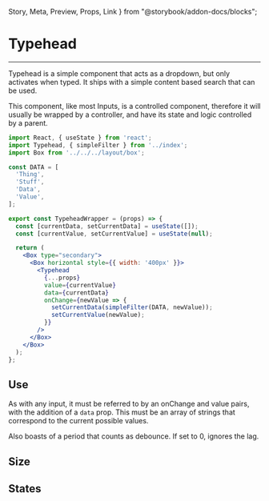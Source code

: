   Story,
  Meta,
  Preview,
  Props,
  Link
} from "@storybook/addon-docs/blocks";

<Meta title="components/Inputs/Typehead" />

# Typehead

<hr />

<Preview>
  <Story name="Base">
    <Box align="center">
      <Box style={{ height: '150px'}}>
        <TypeheadWrapper />
      </Box>
    </Box>
  </Story>
</Preview>

Typehead is a simple component that acts as a dropdown, but only activates when typed. It ships with a simple content based search that can be used.

This component, like most Inputs, is a controlled component, therefore it will usually be wrapped
by a controller, and have its state and logic controlled by a parent.

```jsx
import React, { useState } from 'react';
import Typehead, { simpleFilter } from '../index';
import Box from '../../../layout/box';

const DATA = [
  'Thing',
  'Stuff',
  'Data',
  'Value',
];

export const TypeheadWrapper = (props) => {
  const [currentData, setCurrentData] = useState([]);
  const [currentValue, setCurrentValue] = useState(null);

  return (
    <Box type="secondary">
      <Box horizontal style={{ width: '400px' }}>
        <Typehead
          {...props}
          value={currentValue}
          data={currentData}
          onChange={newValue => {
            setCurrentData(simpleFilter(DATA, newValue));
            setCurrentValue(newValue);
          }}
        />
      </Box>
    </Box>
  );
};
```

## Use

As with any input, it must be referred to by an onChange and value pairs, with the addition of a ```data``` prop. This must be an array of strings that correspond to the current possible values.

Also boasts of a period that counts as debounce. If set to 0, ignores the lag.

## Size

<Preview>
  <Story name="Size">
    <Box style={{ height: '150px'}}>
      <TypeheadWrapper size="large" />
    </Box>
  </Story>
</Preview>

## States

<Preview>
  <Story name="States">
    <Box>
      <Box>
        <TypeheadWrapper errorMessage="Something's amiss!" />
      </Box>
      <Box>
        <TypeheadWrapper disabled />
      </Box>
      <Box style={{ height: '150px'}}>
        <TypeheadWrapper loading />
      </Box>
    </Box>
  </Story>
</Preview>

<Props of={Typehead} />
